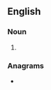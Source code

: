 ==English==

===Noun===
{{head|en|noun plural form}}

# {{plural of|interactome|lang=en}}

===Anagrams===
* {{anagrams|en|a=aceeimnorstt|actinometers|antrectomies}}
